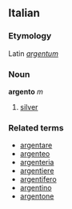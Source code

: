 ==Italian==
===Etymology===
Latin ''[[argentum]]''
===Noun===
'''argento''' ''m''

# [[silver]]

===Related terms===
*[[argentare]]
*[[argenteo]]
*[[argenteria]]
*[[argentiere]]
*[[argentifero]]
*[[argentino]]
*[[argentone]]
